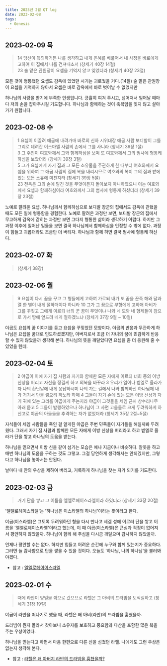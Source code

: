 ```yaml
---
title: 2023년 2월 QT log
date: 2023-02-08
tags:
  - Genesis
---
```



## 2023-02-09 목

> 14 당신이 득의하거든 나를 생각하고 내게 은혜를 베풀어서 내 사정을 바로에게 고하여 이 집에서 나를 건져내소서 (창세기 40장 14절)   
> 23 술 맡은 관원장이 요셉을 기억지 않고 잊었더라 (창세기 40장 23절)

모든 것이 형통했던 요셉도 감옥에 있었던 시기는 괴로웠을 거다.(14절) 술 맡은 관원장이 요셉을 기억하지 않아서 요셉은 바로  감옥에서 바로 벗어날 수 없었지만 

하나님의 사랑을 받기에 부족한 인생입니다. 긍휼히 여겨 주시고, 넘어져서 일어날 때마다 저의 손을 잡아주시길 기도합니다. 하나님과 함께하는 것이 축복임을 잊지 않고 살아가기 원합니다.


## 2023-02-08 수

> 1 요셉이 이끌려 애굽에 내려가매 바로의 신하 시위대장 애굽 사람 보디발이 그를 그리로 데려간 이스마엘 사람의 손에서 그를 사니라 (창세기 39장 1절)   
> 3 그 주인이 여호와께서 그와 함께하심을 보며 또 여호와께서 그의 범사에 형통케 하심을 보았더라 (창세기 39장 3절)   
> 5 그가 요셉에게 자기 집과 그 모든 소유물을 주관하게 한 때부터 여호와께서 요셉을 위하여 그 애굽 사람의 집에 복을 내리시므로 여호와의 복이 그의 집과 밭에 있는 모든 소유에 미친지라 (창세기 39장 5절)   
> 23 전옥은 그의 손에 맡긴 것을 무엇이든지 돌아보지 아니하였으니 이는 여호와께서 요셉과 함께하심이라 여호와께서 그의 범사에 형통케 하셨더라 (창세기 39장 23절)    

노예로 팔려온 요셉. 하나님께서 함께하심으로 보디발 장군의 집에서도 감옥에 갇혔을 때도 모든 일에 형통함을 경험한다. 노예로 팔려온 과정만 보면, 보디발 장군의 집에서 무고하게 감옥에 갇히는 과정만 보면 그다지 형통한 삶이라 생각하기 어렵다. 하지만 그 과정 이후에 일어난 일들을 보면 결국 하나님께서 함께하심을 인정할 수 밖에 없다. 과정이 힘들고 괴롭더라도 조금만 더 버티자. 하나님과 함께 하면 결국 범사에 형통케 하신다.


## 2023-02-07 화

> (창세기 38장)   


## 2023-02-06 월

> 9 요셉이 다시 꿈을 꾸고 그 형들에게 고하여 가로되 내가 또 꿈을 꾼즉 해와 달과 열 한 별이 내게 절하더이다 하니라 10 그가 그 꿈으로 부형에게 고하매 아비가 그를 꾸짖고 그에게 이르되 너의 꾼 꿈이 무엇이냐 나와 네 모와 네 형제들이 참으로 가서 땅에 엎드려 네게 절하겠느냐 (창세기 37장 9절 ~ 10절)   

야곱도 요셉의 꿈 이야기를 듣고 요셈을 꾸짖었던 모양이다. 야곱의 반응과 무관하게 하나님은 요셉을 꿈대로 인도하셨겠지만, 아버지로서 조금 더 자녀의 꿈에 민감하게 반응할 수 있지 않았을까 생각해 본다. 하나님의 뜻을 깨달았다면 요셉을 좀 더 응원해 줄 수 있었을 텐데.    


## 2023-02-04 토

> 2 야곱이 이에 자기 집 사람과 자기와 함께한 모든 자에게 이르되 너희 중의 이방 신상을 버리고 자신을 정결케 하고 의복을 바꾸라 3 우리가 일어나 벧엘로 올라가자 나의 환난날에 내게 응답하시며 나의 가는 길에서 나와 함께하신 하나님께 내가 거기서 단을 쌓으려 하노라 하매 4 그들이 자기 손에 있는 모든 이방 신상과 자기 귀에 있는 고리를 야곱에게 주는지라 야곱이 그것들을 세겜 근처 상수리나무 아래 묻고 5 그들이 발행하였으나 하나님이 그 사면 고을들로 크게 두려워하게 하신고로 야곱의 아들들을 추격하는 자가 없었더라 (창세기 35장 2절~5절)   

자식들이 세겜 사람들을 죽인 걸 알게된 야곱은 주변 민족들이 자기들을 해칠까봐 두려웠다. 그래서 자기 집 사람과 함께한 모든 자에게 이방 신상을 버리라고 하고 벧엘로 올라가 단을 쌓고 하나님의 도움을 받는다.   

하나님을 믿으면서 이방 신을 같이 섬기는 모습은 예나 지금이나 비슷하다. 잘못을 하고 매번 하나님의 도움을 구하는 것도 그렇고. 그걸 당연하게 생각해서는 안되겠지만, 그렇다고 하나님을 놓아서는 안된다.   

날마다 내 안의 우상을 제하여 버리고, 거룩하게 하나님을 찾는 자가 되기를 기도한다.


## 2023-02-03 금

> 거기 단을 쌓고 그 이름을 엘엘로헤이스라엘이라 하였더라 (창세기 33장 20절)   

'엘엘로헤이스라엘'는 '하나님은 이스라엘의 하나님'이라는 뜻이라고 한다.   

야곱(이스라엘)은 그토록 두려워하던 형을 다시 만나고 세겜 성에 이르러 단을 쌓고 이름을 '엘엘로헤이스라엘'이라고 했는데, 이 때 야곱(이스라엘)은 근심과 걱정이 없어져서 평안하지 않았을까. 하나님이 함께 해 주심을 다시금 깨달으며 감사하지 않았을까.   

언제나 평안할 수는 없다. 하지만 힘들고 어려운 순간에 누구와 함께 있는지가 중요하다. 그러면 늘 감사함으로 단을 쌓을 수 있을 것이다. 오늘도 '하나님, 나의 하나님'을 불러봐야겠다.   

* 참고 : [엘엘로헤이이스라엘](http://www.duranno.com/bdictionary/result_vision_detail.asp?cts_id=15808)


## 2023-02-01 수

> 때에 라반이 양털을 깎으로 갔으므로 라헬은 그 아비의 드라빔을 도적질하고 (창세기 31장 19절)   

야곱이 라반을 떠나기로 했을 때, 라헬은 왜 아비(라반)의 드라빔을 훔쳤을까.   

드라빔이 뭔지 몰라서 찾아보니 소유자를 보호하고 풍요함과 다산을 포함한 많은 복을 주는 우상이었다.   

하나님을 믿는다고 하면서 마음 한편으로 다른 신을 섬겼던 라헬. 나에게도 그런 우상은 없는지 생각해 본다.   

* 참고 : [라헬은 왜 아버지 라반의 드라빔을 훔쳤을까?](https://blog.naver.com/PostView.naver?blogId=hkhrich&logNo=221201524601&parentCategoryNo=&categoryNo=8&viewDate=&isShowPopularPosts=true&from=search)


